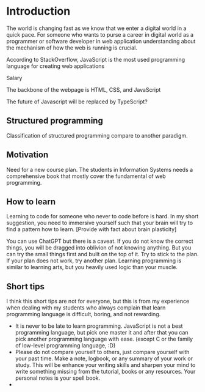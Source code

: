 # Introduction 

The world is changing fast as we know that we enter a digital world 
in a quick pace. For someone who wants to purse a career in 
digital world as a programmer or software developer in web application
understanding about the mechanism of how the web is running is crucial.

According to StackOverflow, JavaScript is the most used programming
language for creating web applications

Salary

The backbone of the webpage is HTML, CSS, and JavaScript

The future of Javascript will be replaced by TypeScript?

## Structured programming

Classification of structured programming compare to another paradigm.

## Motivation 

Need for a new course plan. 
The students in Information Systems needs a comprehensive book
that mostly cover the fundamental of web programming.

## How to learn

Learning to code for someone who never to code before is hard.
In my short suggestion, you need to immersive yourself such
that your brain will try to find a pattern how to learn. 
[Provide with fact about brain plasticity]

You can use ChatGPT but there is a caveat. If you do not know
the correct things, you will be dragged into oblivion of not knowing
anything. But you can try the small things first and built on the top
of it.
Try to stick to the plan. If your plan does not work, try another plan.
Learning programming is similar to learning arts, but you 
heavily used logic than your muscle.

## Short tips

I think this short tips are not for everyone, but this is from
my experience when dealing with my students who always complain
that learn programming language is difficult, boring, and not rewarding.

- It is never to be late to learn programming. JavaScript is not 
  a best programming language, but pick one master it and after
  that you can pick another programming language with ease. 
  (except C or the family of low-level programming language, :D)
- Please do not compare yourself to others, just compare yourself 
  with your past time. Make a note, logbook, or any summary of your
  work or study. This will be enhance your writing skills and
  sharpen your mind to write something missing from the tutorial, books
  or any resources. Your personal notes is your spell book.
- 
